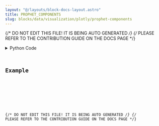```yaml
---
layout: "@/layouts/block-docs-layout.astro"
title: PROPHET_COMPONENTS
slug: blocks/data/visualization/plotly/prophet-components
---
```


{/* DO NOT EDIT THIS FILE! IT IS BEING AUTO GENERATED */}
{/* PLEASE REFER TO THE CONTRIBUTION GUIDE ON THE DOCS PAGE */}


<PythonDocsDisplay docstring={docstring} />
<details>
<summary>Python Code</summary>



<Code code={pythonCode} lang="py" wrap theme="dracula" />

[Find this Flojoy Block on GitHub](https://github.com/flojoy-ai/blocks/blob/main/blocks/DATA/VISUALIZATION/PLOTLY/PROPHET_COMPONENTS/PROPHET_COMPONENTS.py)

</details>

## Example


<GetHelpWidget />


<AppDisplay app={app} blockName="PROPHET_COMPONENTS" client:visible />


<Example />

{/* DO NOT EDIT THIS FILE! IT IS BEING AUTO GENERATED */}
{/* PLEASE REFER TO THE CONTRIBUTION GUIDE ON THE DOCS PAGE */}
